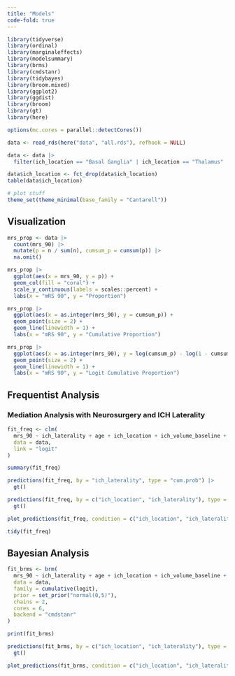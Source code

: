 ```yaml
---
title: "Models"
code-fold: true
---
```


```r

library(tidyverse)
library(ordinal)
library(marginaleffects)
library(modelsummary)
library(brms)
library(cmdstanr)
library(tidybayes)
library(broom.mixed)
library(ggplot2)
library(ggdist)
library(broom)
library(gt)
library(here)

options(mc.cores = parallel::detectCores())

data <- read_rds(here("data", "all.rds"), refhook = NULL)

data <- data |>
  filter(ich_location == "Basal Ganglia" | ich_location == "Thalamus" | ich_location == "Lobar")

data$ich_location <- fct_drop(data$ich_location)
table(data$ich_location)

# plot stuff
theme_set(theme_minimal(base_family = "Cantarell"))

```

## Visualization


```r

mrs_prop <- data |>
  count(mrs_90) |>
  mutate(p = n / sum(n), cumsum_p = cumsum(p)) |>
  na.omit()

mrs_prop |>
  ggplot(aes(x = mrs_90, y = p)) +
  geom_col(fill = "coral") +
  scale_y_continuous(labels = scales::percent) +
  labs(x = "mRS 90", y = "Proportion")

mrs_prop |>
  ggplot(aes(x = as.integer(mrs_90), y = cumsum_p)) +
  geom_point(size = 2) +
  geom_line(linewidth = 1) +
  labs(x = "mRS 90", y = "Cumulative Proportion")

mrs_prop |>
  ggplot(aes(x = as.integer(mrs_90), y = log(cumsum_p) - log(1 - cumsum_p))) +
  geom_point(size = 2) +
  geom_line(linewidth = 1) +
  labs(x = "mRS 90", y = "Logit Cumulative Proportion")


```

## Frequentist Analysis

### Mediation Analysis with Neurosurgery and ICH Laterality

```r

fit_freq <- clm(
  mrs_90 ~ ich_laterality + age + ich_location + ich_volume_baseline + gcs_baseline + neurosurgery_evac,
  data = data,
  link = "logit"
)

summary(fit_freq)

predictions(fit_freq, by = "ich_laterality", type = "cum.prob") |>
  gt()

predictions(fit_freq, by = c("ich_location", "ich_laterality"), type = "cum.prob") |>
  gt()

plot_predictions(fit_freq, condition = c("ich_location", "ich_laterality"), type = "cum.prob")

tidy(fit_freq)

```

## Bayesian Analysis

```r

fit_brms <- brm(
  mrs_90 ~ ich_laterality + age + ich_location + ich_volume_baseline + gcs_baseline + neurosurgery_evac,
  data = data,
  family = cumulative(logit),
  prior = set_prior("normal(0,5)"),
  chains = 2,
  cores = 6,
  backend = "cmdstanr"
)

print(fit_brms)

predictions(fit_brms, by = c("ich_location", "ich_laterality"), type = "response") |>
  gt()

plot_predictions(fit_brms, condition = c("ich_location", "ich_laterality"), type = "response")


```

